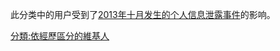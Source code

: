 此分类中的用户受到了[[m:October_2013_private_data_security_issue/zh|2013年十月发生的个人信息泄露事件]]的影响。

[[分類:依經歷區分的維基人|分類:依經歷區分的維基人]]